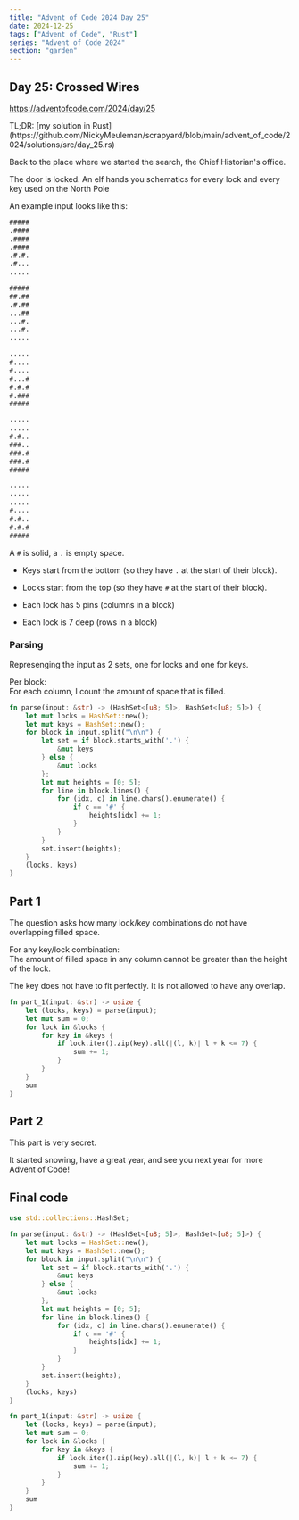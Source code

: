 ```yaml
---
title: "Advent of Code 2024 Day 25"
date: 2024-12-25
tags: ["Advent of Code", "Rust"]
series: "Advent of Code 2024"
section: "garden"
---
```


## Day 25: Crossed Wires

https://adventofcode.com/2024/day/25

<Aside>
  TL;DR: [my solution in
  Rust](https://github.com/NickyMeuleman/scrapyard/blob/main/advent_of_code/2024/solutions/src/day_25.rs)
</Aside>

Back to the place where we started the search, the Chief Historian's office.

The door is locked.
An elf hands you schematics for every lock and every key used on the North Pole

An example input looks like this:

```txt title=input.txt
#####
.####
.####
.####
.#.#.
.#...
.....

#####
##.##
.#.##
...##
...#.
...#.
.....

.....
#....
#....
#...#
#.#.#
#.###
#####

.....
.....
#.#..
###..
###.#
###.#
#####

.....
.....
.....
#....
#.#..
#.#.#
#####
```

A `#` is solid, a `.` is empty space.

- Keys start from the bottom (so they have `.` at the start of their block).
- Locks start from the top (so they have `#` at the start of their block).

- Each lock has 5 pins (columns in a block)
- Each lock is 7 deep (rows in a block)

### Parsing

Represenging the input as 2 sets, one for locks and one for keys.

Per block:  
For each column, I count the amount of space that is filled.

```rust
fn parse(input: &str) -> (HashSet<[u8; 5]>, HashSet<[u8; 5]>) {
    let mut locks = HashSet::new();
    let mut keys = HashSet::new();
    for block in input.split("\n\n") {
        let set = if block.starts_with('.') {
            &mut keys
        } else {
            &mut locks
        };
        let mut heights = [0; 5];
        for line in block.lines() {
            for (idx, c) in line.chars().enumerate() {
                if c == '#' {
                    heights[idx] += 1;
                }
            }
        }
        set.insert(heights);
    }
    (locks, keys)
}
```

## Part 1

The question asks how many lock/key combinations do not have overlapping filled space.

For any key/lock combination:  
The amount of filled space in any column cannot be greater than the height of the lock.

<Aside variant="danger">
  The key does not have to fit perfectly. It is not allowed to have any overlap.
</Aside>

```rust title=day_25.rs
fn part_1(input: &str) -> usize {
    let (locks, keys) = parse(input);
    let mut sum = 0;
    for lock in &locks {
        for key in &keys {
            if lock.iter().zip(key).all(|(l, k)| l + k <= 7) {
                sum += 1;
            }
        }
    }
    sum
}
```

## Part 2

This part is very secret.

It started snowing, have a great year, and see you next year for more Advent of Code!

## Final code

```rust title=day_25.rs showLineNumbers
use std::collections::HashSet;

fn parse(input: &str) -> (HashSet<[u8; 5]>, HashSet<[u8; 5]>) {
    let mut locks = HashSet::new();
    let mut keys = HashSet::new();
    for block in input.split("\n\n") {
        let set = if block.starts_with('.') {
            &mut keys
        } else {
            &mut locks
        };
        let mut heights = [0; 5];
        for line in block.lines() {
            for (idx, c) in line.chars().enumerate() {
                if c == '#' {
                    heights[idx] += 1;
                }
            }
        }
        set.insert(heights);
    }
    (locks, keys)
}

fn part_1(input: &str) -> usize {
    let (locks, keys) = parse(input);
    let mut sum = 0;
    for lock in &locks {
        for key in &keys {
            if lock.iter().zip(key).all(|(l, k)| l + k <= 7) {
                sum += 1;
            }
        }
    }
    sum
}
```
